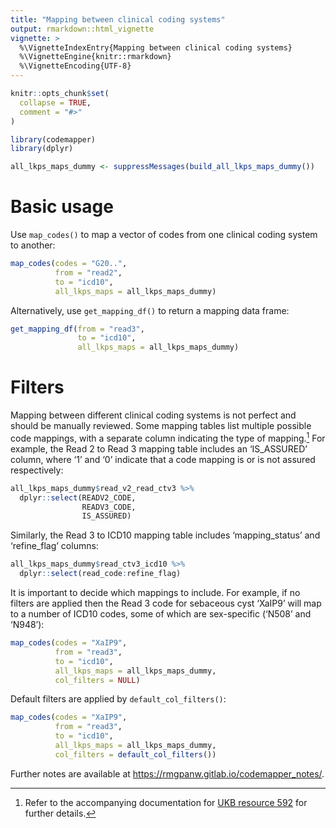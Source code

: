 ```yaml
---
title: "Mapping between clinical coding systems"
output: rmarkdown::html_vignette
vignette: >
  %\VignetteIndexEntry{Mapping between clinical coding systems}
  %\VignetteEngine{knitr::rmarkdown}
  %\VignetteEncoding{UTF-8}
---
```


```r
knitr::opts_chunk$set(
  collapse = TRUE,
  comment = "#>"
)
```

```r
library(codemapper)
library(dplyr)

all_lkps_maps_dummy <- suppressMessages(build_all_lkps_maps_dummy())
```

# Basic usage

Use `map_codes()` to map a vector of codes from one clinical coding system to another:

```r
map_codes(codes = "G20..",
          from = "read2",
          to = "icd10",
          all_lkps_maps = all_lkps_maps_dummy)
```

Alternatively, use `get_mapping_df()` to return a mapping data frame:

```r
get_mapping_df(from = "read3",
               to = "icd10",
               all_lkps_maps = all_lkps_maps_dummy)
```

# Filters

Mapping between different clinical coding systems is not perfect and should be manually reviewed. Some mapping tables list multiple possible code mappings, with a separate column indicating the type of mapping.[^1] For example, the Read 2 to Read 3 mapping table includes an 'IS_ASSURED' column, where '1' and '0' indicate that a code mapping is or is not assured respectively:

[^1]: Refer to the accompanying documentation for [UKB resource 592](https://biobank.ndph.ox.ac.uk/ukb/refer.cgi?id=592 "Clinical coding classification systems and maps") for further details.

```r
all_lkps_maps_dummy$read_v2_read_ctv3 %>% 
  dplyr::select(READV2_CODE,
                READV3_CODE,
                IS_ASSURED)
```

Similarly, the Read 3 to ICD10 mapping table includes 'mapping_status' and 'refine_flag' columns:

```r
all_lkps_maps_dummy$read_ctv3_icd10 %>% 
  dplyr::select(read_code:refine_flag)
```

It is important to decide which mappings to include. For example, if no filters are applied then the Read 3 code for sebaceous cyst 'XaIP9' will map to a number of ICD10 codes, some of which are sex-specific ('N508' and 'N948'):

```r
map_codes(codes = "XaIP9",
          from = "read3",
          to = "icd10",
          all_lkps_maps = all_lkps_maps_dummy,
          col_filters = NULL)
```

Default filters are applied by `default_col_filters()`:

```r
map_codes(codes = "XaIP9",
          from = "read3",
          to = "icd10",
          all_lkps_maps = all_lkps_maps_dummy,
          col_filters = default_col_filters())
```

Further notes are available at <https://rmgpanw.gitlab.io/codemapper_notes/>.
